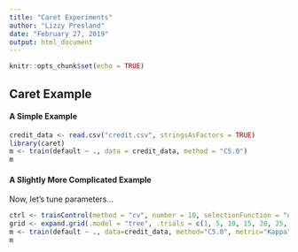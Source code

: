 ```yaml
---
title: "Caret Experiments"
author: "Lizzy Presland"
date: "February 27, 2019"
output: html_document
---
```


```r
knitr::opts_chunk$set(echo = TRUE)
```

## Caret Example

#### A Simple Example

```r
credit_data <- read.csv("credit.csv", stringsAsFactors = TRUE)
library(caret)
m <- train(default ~ ., data = credit_data, method = "C5.0")
m
```

#### A Slightly More Complicated Example

Now, let's tune parameters...

```r
ctrl <- trainControl(method = "cv", number = 10, selectionFunction = "oneSE")
grid <- expand.grid(.model = "tree", .trials = c(1, 5, 10, 15, 20, 25, 30, 35), .winnow="FALSE")
m <- train(default ~ ., data=credit_data, method="C5.0", metric="Kappa", trControl = ctrl, tuneGrid = grid)
m
```